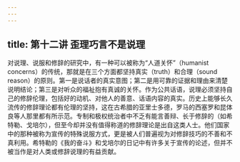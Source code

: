 ```yaml
---
---
---
```

title: 第十二讲 歪理巧言不是说理
---





对说理、说服和修辞的研究中，有一种可以被称为“人道关怀”（humanist concerns）的传统，那就是在三个方面都坚持真实（truth）和合理（sound reason）的原则。第一是说话者的真实意图；第二是用可靠的证据和理由来清楚说明结论；第三是对听众的福祉抱有真诚的关怀。作为公共话语，说理必须坚持自己的修辞伦理，包括好的动机、对他人的善意、话语内容的真实。历史上能够长久流传的修辞理论都有伦理的坚持，这在古希腊的亚里士多德，罗马的西塞罗和昆体良等人那里都有所示范。专制和极权统治者中不乏有能言善辩、长于修辞的（如希特勒、戈培尔），但至今却并没有值得称道的修辞理论是出自这类人士。他们国家中的那种被称为宣传的特殊说服方式，更是被人们普遍视为对修辞技巧的不善和不真利用。希特勒的《我的奋斗》和戈培尔的日记中有许多关于宣传的论述，但并不被当作是对人类或修辞说理的有益贡献。